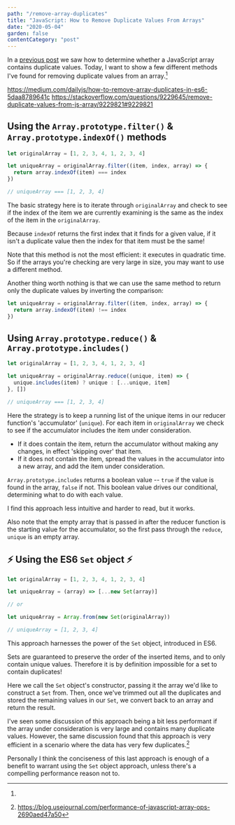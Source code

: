 ```yaml
---
path: "/remove-array-duplicates"
title: "JavaScript: How to Remove Duplicate Values From Arrays"
date: "2020-05-04"
garden: false
contentCategory: "post"
---
```


In a [previous post](/check-for-array-duplicates) we saw how to determine whether a JavaScript array contains duplicate values. Today, I want to show a few different methods I've found for removing duplicate values from an array.[^1]

[^1]:
  https://medium.com/dailyjs/how-to-remove-array-duplicates-in-es6-5daa8789641c
  https://stackoverflow.com/questions/9229645/remove-duplicate-values-from-js-array/9229821#9229821

## Using the `Array.prototype.filter()` & `Array.prototype.indexOf()` methods

```javascript
let originalArray = [1, 2, 3, 4, 1, 2, 3, 4]

let uniqueArray = originalArray.filter((item, index, array) => {
  return array.indexOf(item) === index
})

// uniqueArray === [1, 2, 3, 4]
```

The basic strategy here is to iterate through `originalArray` and check to see if the index of the item we are currently examining is the same as the index of the item in the `originalArray`.

Because `indexOf` returns the first index that it finds for a given value, if it isn't a duplicate value then the index for that item must be the same!

Note that this method is not the most efficient: it executes in quadratic time. So if the arrays you're checking are very large in size, you may want to use a different method.

Another thing worth nothing is that we can use the same method to return only the duplicate values by inverting the comparison:

```javascript
let uniqueArray = originalArray.filter((item, index, array) => {
  return array.indexOf(item) !== index
})
```

## Using `Array.prototype.reduce()` & `Array.prototype.includes()`

```javascript
let originalArray = [1, 2, 3, 4, 1, 2, 3, 4]

let uniqueArray = originalArray.reduce((unique, item) => {
  unique.includes(item) ? unique : [...unique, item]
}, [])

// uniqueArray === [1, 2, 3, 4]
```

Here the strategy is to keep a running list of the unique items in our reducer function's 'accumulator' (`unique`). For each item in `originalArray` we check to see if the accumulator includes the item under consideration.

- If it does contain the item, return the accumulator without making any changes, in effect 'skipping over' that item.
- If it does not contain the item, spread the values in the accumulator into a new array, and add the item under consideration.

`Array.prototype.includes` returns a boolean value -- `true` if the value is found in the array, `false` if not. This boolean value drives our conditional, determining what to do with each value.

I find this approach less intuitive and harder to read, but it works.

Also note that the empty array that is passed in after the reducer function is the starting value for the accumulator, so the first pass through the `reduce`, `unique` is an empty array.

## ⚡ Using the ES6 `Set` object ⚡

```javascript
let originalArray = [1, 2, 3, 4, 1, 2, 3, 4]

let uniqueArray = (array) => [...new Set(array)]

// or

let uniqueArray = Array.from(new Set(originalArray))

// uniqueArray = [1, 2, 3, 4]
```

This approach harnesses the power of the `Set` object, introduced in ES6.

Sets are guaranteed to preserve the order of the inserted items, and to only contain unique values. Therefore it is by definition impossible for a set to contain duplicates!

Here we call the `Set` object's constructor, passing it the array we'd like to construct a `Set` from. Then, once we've trimmed out all the duplicates and stored the remaining values in our `Set`, we convert back to an array and return the result.

I've seen some discussion of this approach being a bit less performant if the array under consideration is very large and contains many duplicate values. However, the same discussion found that this approach is very efficient in a scenario where the data has very few duplicates.[^2]

Personally I think the conciseness of this last approach is enough of a benefit to warrant using the `Set` object approach, unless there's a compelling performance reason not to.

[^2]: https://blog.usejournal.com/performance-of-javascript-array-ops-2690aed47a50
